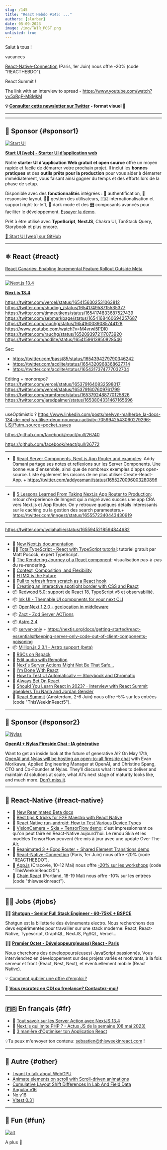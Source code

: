 ```yaml
---
slug: /145
title: "React Hebdo #145: ..."
authors: [slorber]
date: 05-09-2023
image: /img/TWIR_POST.png
unlisted: true
---
```


Salut à tous !

vacances

[React-Native-Connection](https://reactnativeconnection.io/) (Paris, 1er Juin) nous offre -20% (code "REACTHEBDO").

React Summit !

The link with an interview to spread - https://www.youtube.com/watch?v=5xRqP-M8MkM

<Todo />

<!-- truncate -->

**💡 [Consulter cette newsletter sur Twitter](https://slo.im/thread) - format visuel 🎨**

---


<Support />

---

## 💸 Sponsor {#sponsor1}

[![Start UI](/emails/issues/144/start_ui.jpg)](http://web.start-ui.com?utm_source=newsletter&utm_term=this-week-in-react)

**[Start UI [web] - Starter UI d’application web](https://github.com/BearStudio/start-ui-web/?utm_source=newsletter&utm_term=this-week-in-react)**

Notre **starter UI d'application Web gratuit et open source** offre un moyen rapide et facile de démarrer votre prochain projet. Il inclut les **bonnes pratiques** et des **outils prêts pour la production** pour vous aider à démarrer immédiatement, vous faisant ainsi gagner du temps et des efforts lors de la phase de setup.

Disponible avec des **fonctionnalités** intégrées : 🔐 authentification, 📱responsive layout, 🧑‍💻 gestion des utilisateurs, 🇫🇷 internationalisation et support right-to-left, 🌚 dark mode et des 🎛 composants avancés pour faciliter le développement. [Essayer la demo](http://demo.start-ui.com/).

Prêt à être utilisé avec **TypeScript**, **NextJS**, Chakra UI, TanStack Query, Storybook et plus encore.

[🚀 Start UI [web] sur GitHub](http://web.start-ui.com?utm_source=newsletter&utm_term=this-week-in-react)

---

## ⚛️ React {#react}

[React Canaries: Enabling Incremental Feature Rollout Outside Meta](https://react.dev/blog/2023/05/03/react-canaries)

---

[![Next.js 13.4](/emails/issues/145/nextjs.jpg)](https://nextjs.org/blog/next-13-4)

**[Next.js 13.4](https://nextjs.org/blog/next-13-4)**

https://twitter.com/vercel/status/1654156302531063812
https://twitter.com/shuding_/status/1654174958715535377
https://twitter.com/timneutkens/status/1654174833687527439
https://twitter.com/sebmarkbage/status/1654168460694257687
https://twitter.com/rauchg/status/1654160039085744128
https://www.youtube.com/watch?v=M4vrwI5PDI0
https://twitter.com/rauchg/status/1652093972117073920
https://twitter.com/acdlite/status/1654159613950828546

Sec:

- https://twitter.com/basst85/status/1654394279790346242
- https://twitter.com/acdlite/status/1654320968368627714
- https://twitter.com/acdlite/status/1654317374777032704

Editing + monorepo?
https://twitter.com/vercel/status/1653791640832598017
https://twitter.com/vercel/status/1653791607609761799
https://twitter.com/cramforce/status/1653792488770125826
https://twitter.com/jaredpalmer/status/1653804331467165696

---

useOptimistic ?
https://www.linkedin.com/posts/melvyn-malherbe_la-docs-134-de-nextjs-utilise-deux-nouveau-activity-7059942543060279296-LlSj/?utm_source=pocket_saves

https://github.com/facebook/react/pull/26740

https://github.com/facebook/react/pull/26772

---

- 📜 [React Server Components, Next.js App Router and examples](https://addyosmani.com/blog/react-server-components-app-router/): Addy Osmani partage ses notes et reflexions sur les Server Components. Une bonne vue d'ensemble, ainsi que de nombreux exemples d'apps open-source. Liste également les raisons de ne plus utiliser Create-React-App. + https://twitter.com/addyosmani/status/1655270096003280896

---

- 📜 [5 Lessons Learned From Taking Next.js App Router to Production](https://www.inngest.com/blog/5-lessons-learned-from-taking-next-js-app-router-to-production): retour d'expérience de Inngest qui a migré avec succès une app CRA vers Next.js et App Router. On y retrouve quelques détails intéressants sur le caching ou la gestion des search parameeters.+ https://twitter.com/inngest/status/1655572340443430919

---

https://twitter.com/lydiahallie/status/1655945218594844682

---

- 📖 [New Next.js documentation](https://twitter.com/leeerob/status/1654181055740497939)
- 🧑‍🎓 [TotalTypeScript - React with TypeScript tutorial](https://www.totaltypescript.com/tutorials/react-with-typescript): tutoriel gratuit par Matt Pocock, expert TypeScript.
- 🎨 [The Rendering Journey of a React component](https://alexsidorenko.com/react-journey): visualisation pas-à-pas du re-rendering.
- 📜 [Context, Composition, and Flexibility](https://kyleshevlin.com/context-composition-and-flexibility)
- 📜 [HTMX is the Future](https://quii.dev/HTMX_is_the_Future)
- 📜 [Pull to refresh from scratch as a React hook](https://www.strictmode.io/articles/react-pull-to-refresh)
- 📜 [Creating an interactive spotlight border with CSS and React](https://www.julienthibeaut.xyz/blog/create-spotlight-border-with-react-css)
- 📦 [Redwood 5.0](https://community.redwoodjs.com/t/redwood-v5-0-0-is-now-available/4830): support de React 18, TypeScript v5 et observabilité.
- 📦 [Ink UI - Themable UI components for your next CLI](https://twitter.com/vadimdemedes/status/1655567427885846534)
- 📦 [OpenNext 1.2.0 - geolocation in middleware](https://twitter.com/fanjiewang/status/1654192897678295040)
- 📦 [Zact - Zod Server ACTions](https://github.com/pingdotgg/zact)
- 📦 [Astro 2.4](https://astro.build/blog/astro-240/)
- 📦 [server-only](https://www.npmjs.com/package/server-only) + https://nextjs.org/docs/getting-started/react-essentials#keeping-server-only-code-out-of-client-components-poisoning
- 📦 [Million.js 2.3.1 - Astro support (beta)](https://twitter.com/aidenybai/status/1655088722222923776)
- 👀 [RSCs on Rspack](https://twitter.com/_hyf0/status/1655538017669648385)
- 👀 [Edit audio with Remotion](https://twitter.com/JNYBGR/status/1655853159623917568)
- 🎥 [Next's Server Actions Might Not Be That Safe...](https://www.youtube.com/watch?v=fdKcbyEK66M)
- 🎥 [I'm Done With React](https://www.youtube.com/watch?v=Zt8mO_Aqzw8)
- 🎥 [How to Test UI Automatically — Storybook and Chromatic](https://www.youtube.com/watch?v=zhrboql8UuU)
- 🎥 [Always Bet On React](https://www.youtube.com/watch?v=TnyslkPfXaM)
- 🎥 [Should You Learn React in 2023? - Interview with React Summit Speakers Tru Narla and Jordan Gensler](https://www.youtube.com/watch?v=5xRqP-M8MkM)
- 👥 [React Summit](https://reactsummit.com/?utm_source=email&utm_medium=thisweekinreact) (Amsterdam, 2-6 Juin) nous offre -5% sur les entrées (code "ThisWeekInReact5").

<SubscribeFormEmbed />

---

## 💸 Sponsor {#sponsor2}

[![Nylas](/emails/issues/144/nylas_2.png)](https://www.nylas.com/?utm_source=TWIR&utm_medium=sponsoredemail&utm_campaign=FY23Q2-TWIR-2P-DSU&utm_content&utm_term)

**[OpenAI + Nylas Fireside Chat : IA générative](https://www.nylas.com/?utm_source=TWIR&utm_medium=sponsoredemail&utm_campaign=FY23Q2-TWIR-2P-DSU&utm_content&utm_term)**

Want to get an inside look at the future of generative AI? On May 17th, [OpenAI and Nylas will be hosting an open-to-all fireside chat](https://info.nylas.com/firesidechat-openai-registrationpage.html?utm_source=TWIR&utm_medium=sponsoredemail&utm_campaign=FY23Q2-TWIR-2P-Webinar&utm_content=march-9-issue&utm_term=) with Evan Morikawa, Applied Engineering Manager at OpenAI, and Christine Spang, CTO and Co-Founder at Nylas. They’ll discuss what it takes to deliver and maintain AI solutions at scale, what AI's next stage of maturity looks like, and much more. [Don’t miss it](https://info.nylas.com/firesidechat-openai-registrationpage.html?utm_source=TWIR&utm_medium=sponsoredemail&utm_campaign=FY23Q2-TWIR-2P-Webinar&utm_content=march-9-issue&utm_term=).

---

## 📱 React-Native {#react-native}

- 📖 [New Reanimated Beta docs](https://twitter.com/swmansion/status/1655930596093472774)
- 📜 [Best tips & tricks for E2E Maestro with React Native](https://dev.to/retyui/best-tips-tricks-for-e2e-maestro-with-react-native-2kaa)
- 📜 [React Native run-android: How to Test Various Device Types](https://www.testim.io/blog/react-native-run-android/)
- 🎨 [VisionCamera + Skia + TensorFlow demo](https://twitter.com/mrousavy/status/1654143459849121792): c'est impressionnant ce qu'on peut faire en React-Native aujourd'hui. Le rendu Skia et les modèles TensorFlow peuvent être mis à jour avec une update Over-The-Air.
- 🎨 [Reanimated 3 + Expo Router + Shared Element Transitions demo](https://twitter.com/kacperkapusciak/status/1654434612825792513)
- 👥 [React-Native-Connection](https://reactnativeconnection.io/) (Paris, 1er Juin) nous offre -20% (code "REACTHEBDO").
- 👥 [App.js](https://appjs.co/) (Cracovie, 10-12 Mai) nous offre [-20% sur les workshops](https://ti.to/appjs/2023/discount/ThisWeekinReact20) (code "ThisWeekinReact20").
- 👥 [Chain React](https://chainreactconf.com/) (Portland, 18-19 Mai) nous offre -10% sur les entrées (code "thisweekinreact").

---

## 🧑‍💻 Jobs {#jobs}

🧑‍💼 [**Shotgun - Senior Full Stack Engineer - 60-75k€ + BSPCE**](https://shotgun.teamtailor.com/jobs/1981578-senior-full-stack-engineer)

Shotgun est la billetterie des évènements electro. Nous recherchons des devs expérimentés pour travailler sur une stack moderne: React, React-Native, Typescript, GraphQL, NextJS, PgSQL, Vercel...

🧑‍💼 [**Premier Octet - Développeurs(euses) React - Paris**](https://www.premieroctet.com/jobs)

Nous cherchons des développeurs(euses) JavaScript passionnés. Vous interviendrez en développement sur des projets variés et motivants, à la fois serveur et front (React, Nest, Next), et éventuellement mobile (React Native).

💡 [Comment publier une offre d'emploi ?](https://thisweekinreact.com/fr/sponsor)

🏢 **[Vous recrutez en CDI ou freelance? Contactez-moi!](https://qq4ph6n1rk0.typeform.com/to/qjSZ38dQ#email={{subscriber.email_address}})**

---

## 🇫🇷 En français {#fr}

- 🎥 [Tout savoir sur les Server Action avec NextJS 13.4](https://www.youtube.com/watch?v=GvnobIEfYs0)
- 🎥 [Next.js qui imite PHP ? - Actus JS de la semaine (08 mai 2023)](https://www.youtube.com/watch?v=xT5gu_FTAH4)
- 🎥 [3 manière d'Optimiser ton Application React](https://www.youtube.com/watch?v=Si5KZv1wLNA)

💡Tu peux m'envoyer ton contenu: [sebastien@thisweekinreact.com](mailto:sebastien@thisweekinreact.com?subject=Contenu%20en%20fran%C3%A7ais) !

---

## 🔀 Autre {#other}

- [I want to talk about WebGPU](https://cohost.org/mcc/post/1406157-i-want-to-talk-about)
- [Animate elements on scroll with Scroll-driven animations](https://developer.chrome.com/articles/scroll-driven-animations/)
- [Cumulative Layout Shift Differences In Lab And Field Data](https://www.debugbear.com/blog/cls-lab-field-differences)
- [Angular v16](https://blog.angular.io/angular-v16-is-here-4d7a28ec680d)
- [Nx v16](https://blog.nrwl.io/nx-16-is-here-69584ec87053#68c6)
- [Vitest 0.31](https://twitter.com/sheremet_va/status/1653827712576880645)

---

## 🤭 Fun {#fun}

[![alt](/emails/issues/145/meme.jpg)](https://twitter.com/markdalgleish/status/1654259858668163072)

A plus 👋

